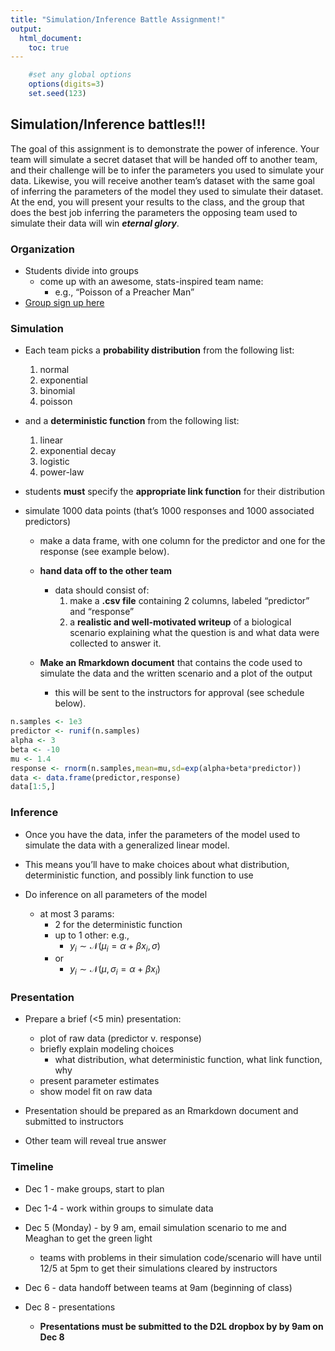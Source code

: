 ```yaml
---
title: "Simulation/Inference Battle Assignment!"
output:
  html_document:
    toc: true
---
```


<!-- To render the assignment in Rmarkdown, enter the command below in the R console -->
<!-- rmarkdown::render("SI_battle_assignment.Rmd") -->

```r
	#set any global options
	options(digits=3)
	set.seed(123)
```

## Simulation/Inference battles!!!

The goal of this assignment is to demonstrate the power of inference. 
Your team will simulate a secret dataset that will be handed off to another team, 
and their challenge will be to infer the parameters you used to simulate your data. 
Likewise, you will receive another team's dataset 
with the same goal of inferring the parameters of 
the model they used to simulate their dataset.
At the end, you will present your results to the class, 
and the group that does the best job inferring the parameters the 
opposing team used to simulate their data will win **_eternal glory_**.

### Organization

 - Students divide into groups
 	+ come up with an awesome, stats-inspired team name: 
 		+ e.g., "Poisson of a Preacher Man"

 - [Group sign up here](https://docs.google.com/spreadsheets/d/1X0kRQCpVkZ-xvt7R61dL8SMOX2ktAZ5RnMic_2KPg7Y/edit?usp=sharing)

### Simulation

 - Each team picks a **probability distribution** from the following list:
 	  1. normal
 	  2. exponential
 	  3. binomial
 	  4. poisson

 - and a **deterministic function** from the following list:
 	  1. linear
 	  2. exponential decay
 	  3. logistic
 	  4. power-law
 
 - students **must** specify the **appropriate link function** for their distribution

 - simulate 1000 data points (that's 1000 responses and 1000 associated predictors)
 	+ make a data frame, 
 	with one column for the predictor and one for the response 
 	(see example below).
 	
 	+ **hand data off to the other team**
 		+ data should consist of:
		 	1. make a **.csv file** containing 2 columns, labeled "predictor" and "response"
 			2. a **realistic and well-motivated writeup** of a biological scenario 
 	explaining what the question is and what data were collected to answer it.
 
 	+ **Make an Rmarkdown document** that contains 
 	the code used to simulate the data and the written scenario and a plot of the output
 		+ this will be sent to the instructors for approval (see schedule below).
 	
 ```r
 n.samples <- 1e3
 predictor <- runif(n.samples)
 alpha <- 3
 beta <- -10
 mu <- 1.4
 response <- rnorm(n.samples,mean=mu,sd=exp(alpha+beta*predictor))
 data <- data.frame(predictor,response)
 data[1:5,]
 ```

### Inference

 - Once you have the data, infer the parameters of the model 
 used to simulate the data with a generalized linear model.
 
 - This means you'll have to make choices about what distribution, 
 deterministic function, and possibly link function to use
 
 - Do inference on all parameters of the model
 	+ at most 3 params:
 		+ 2 for the deterministic function
 		+ up to 1 other: e.g.,
 			+ $y_i \sim \mathcal{N}(\mu_i = \alpha + \beta x_i, \sigma)$
 		+ or
 			+ $y_i \sim \mathcal{N}(\mu, \sigma_i = \alpha + \beta x_i)$
 
### Presentation
 
 - Prepare a brief (<5 min) presentation:
 	+ plot of raw data (predictor v. response)
 	+ briefly explain modeling choices
 		+ what distribution, what deterministic function, what link function, why
 	+ present parameter estimates
 	+ show model fit on raw data
 - Presentation should be prepared as an Rmarkdown document and submitted to instructors
 
 - Other team will reveal true answer
 
### Timeline

 - Dec 1 - make groups, start to plan

 - Dec 1-4 - work within groups to simulate data
 
 - Dec 5 (Monday) - by 9 am, email simulation scenario to me and Meaghan to get the green light
 
 	+ teams with problems in their simulation code/scenario will have until 12/5 at 5pm to get their simulations cleared by instructors

 - Dec 6 - data handoff between teams at 9am (beginning of class)

 - Dec 8 - presentations
 
 	+ **Presentations must be submitted to the D2L dropbox by by 9am on Dec 8 ** 